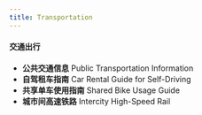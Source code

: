 ```yaml
---
title: Transportation
---
```



#### 交通出行

- **公共交通信息**
  Public Transportation Information
- **自驾租车指南**
  Car Rental Guide for Self-Driving
- **共享单车使用指南**
  Shared Bike Usage Guide
- **城市间高速铁路**
  Intercity High-Speed Rail


